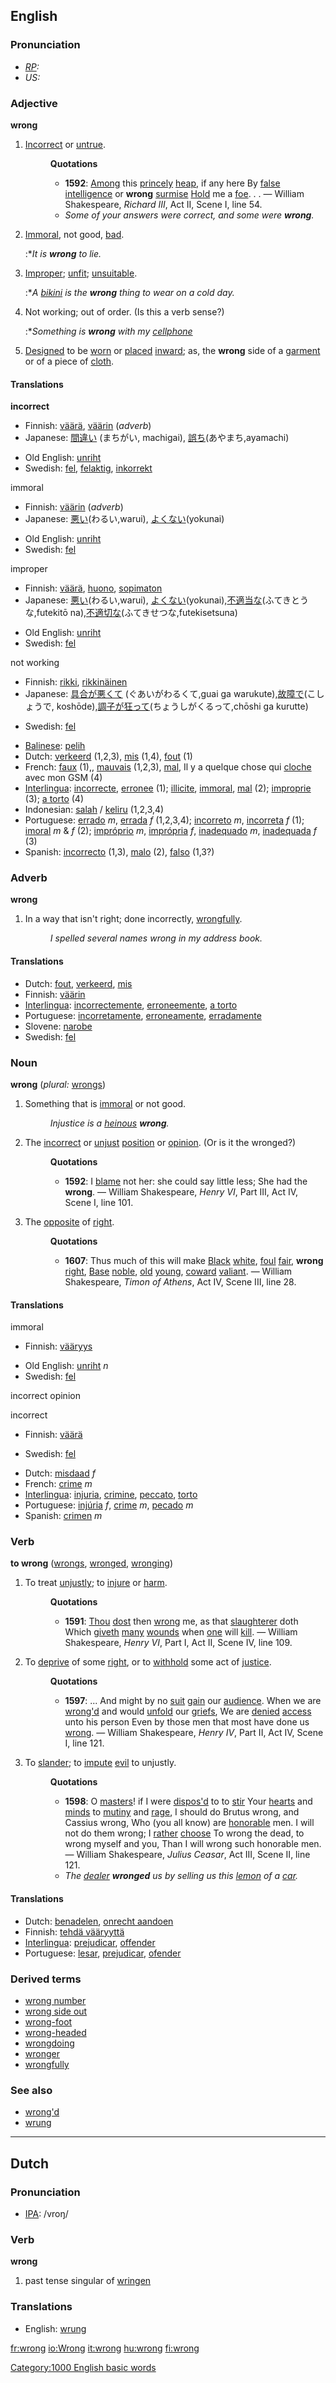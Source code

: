 ==English==

{{rank|trouble|die|arm|645|wrong|afraid|merely|struck}}

===Pronunciation===
* ''[[RP]]:'' {{IPA|/rɒŋ/}}
* ''US:'' {{IPA|/rɔːŋ/}}

===Adjective===
'''wrong'''

#[[Incorrect]] or [[untrue]]. 
#:'''Quotations'''
#:*'''1592''': [[Among]] this [[princely]] [[heap]], if any here By [[false]] [[intelligence]] or '''wrong''' [[surmise]] [[Hold]] me a [[foe]]. . . &mdash; William Shakespeare, ''Richard III'', Act II, Scene I, line 54.
#:*''Some of your answers were correct, and some were '''wrong'''.'' 
#[[Immoral]], not good, [[bad]]. 
#:*''It is '''wrong''' to lie.'' 
#[[Improper]]; [[unfit]]; [[unsuitable]]. 
#:*''A [[bikini]] is the '''wrong''' thing to wear on a cold day.'' 
#Not working; out of order.  (Is this a verb sense?)
#:*''Something is '''wrong''' with my [[cellphone]]'' 
#[[Design]]ed to be [[worn]] or [[place]]d [[inward]]; as, the '''wrong''' side of a [[garment]] or of a piece of [[cloth]].

====Translations====
'''incorrect'''
{{top}}
*Finnish: [[väärä]], [[väärin]] (''adverb'')
*Japanese: [[間違い]] (まちがい, machigai), [[誤ち]](あやまち,ayamachi)
{{mid}}
*Old English: [[unriht]]
*Swedish: [[fel]], [[felaktig]], [[inkorrekt]]
{{bottom}}

;immoral
{{top}}
*Finnish: [[väärin]] (''adverb'')
*Japanese: [[悪]]い(わるい,warui), [[よくない]](yokunai)
{{mid}}
*Old English: [[unriht]]
*Swedish: [[fel]]
{{bottom}}

;improper
{{top}}
*Finnish: [[väärä]], [[huono]], [[sopimaton]]
*Japanese: [[悪]]い(わるい,warui), [[よくない]](yokunai),[[不適当]]な(ふてきとうな,futekitō na),[[不適切]]な(ふてきせつな,futekisetsuna)
{{mid}}
*Old English: [[unriht]]
*Swedish: [[fel]]
{{bottom}}

;not working
{{top}}
*Finnish: [[rikki]], [[rikkinäinen]]
*Japanese: [[具合が悪くて]] (ぐあいがわるくて,guai ga warukute),[[故障]]で(こしょうで, koshōde),[[調子]]が[[狂って]](ちょうしがくるって,chōshi ga kurutte)
{{mid}}
*Swedish: [[fel]]
{{bottom}}

{{checktrans}}
*[[Balinese]]: [[pelih]]
*Dutch: [[verkeerd]] (1,2,3), [[mis]] (1,4), [[fout]] (1)
*French: [[faux]] (1),, [[mauvais]] (1,2,3), [[mal]], Il y a quelque chose qui [[cloche]] avec mon GSM (4)
*[[Interlingua]]: [[incorrecte]], [[erronee]] (1); [[illicite]], [[immoral]], [[mal]] (2); [[improprie]] (3); [[a torto]] (4)
*Indonesian: [[salah]] / [[keliru]] (1,2,3,4)
*Portuguese: [[errado]] ''m'', [[errada]] ''f'' (1,2,3,4); [[incorreto]] ''m'', [[incorreta]] ''f'' (1); [[imoral]] ''m'' & ''f'' (2); [[impróprio]] ''m'', [[imprópria]] ''f'', [[inadequado]] ''m'', [[inadequada]] ''f'' (3)
*Spanish: [[incorrecto]] (1,3), [[malo]] (2), [[falso]] (1,3?)

===Adverb===
'''wrong'''

#In a way that isn't right; done incorrectly, [[wrongfully]]. 
#:''I spelled several names wrong in my address book.'' 

====Translations====
*Dutch: [[fout]], [[verkeerd]], [[mis]]
*Finnish: [[väärin]]
*[[Interlingua]]: [[incorrectemente]], [[erroneemente]], [[a torto]]
*Portuguese: [[incorretamente]], [[erroneamente]], [[erradamente]]
*Slovene: [[narobe]]
*Swedish: [[fel]]

===Noun===
'''wrong'''  (''plural:'' [[wrongs]])

#Something that is [[immoral]] or not good. 
#:''Injustice is a [[heinous]] '''wrong'''.''
#The [[incorrect]] or [[unjust]] [[position]] or [[opinion]]. (Or is it the wronged?)
#:'''Quotations'''
#:*'''1592''': I [[blame]] not her: she could say little less; She had the '''wrong'''. &mdash; William Shakespeare, ''Henry VI'', Part III, Act IV, Scene I, line 101.
#The [[opposite]] of [[right]].
#:'''Quotations'''
#:*'''1607''': Thus much of this will make [[Black]] [[white]], [[foul]] [[fair]], '''wrong''' [[right]], [[Base]] [[noble]], [[old]] [[young]], [[coward]] [[valiant]]. &mdash; William Shakespeare, ''Timon of Athens'', Act IV, Scene III, line 28.

====Translations====
;immoral
{{top}}
*Finnish: [[vääryys]]
{{mid}}
*Old English: [[unriht]] ''n''
*Swedish: [[fel]] {{n}}
{{bottom}}

;incorrect opinion
{{top}}
{{mid}}
{{bottom}}

;incorrect
{{top}}
*Finnish: [[väärä]]
{{mid}}
*Swedish: [[fel]] {{n}}
{{bottom}}
{{checktrans}}
*Dutch: [[misdaad]] ''f''
*French: [[crime]] ''m''
*[[Interlingua]]: [[injuria]], [[crimine]], [[peccato]], [[torto]]
*Portuguese: [[injúria]] ''f'', [[crime]] ''m'', [[pecado]] ''m''
*Spanish: [[crimen]] ''m''

===Verb===
'''to wrong''' ([[wrongs]], [[wronged]], [[wronging]])

#To treat [[unjustly]]; to [[injure]] or [[harm]].
#:'''Quotations'''
#:*'''1591''': [[Thou]] [[dost]] then [[wrong]] me, as that [[slaughterer]] doth Which [[giveth]] [[many]] [[wound]]s when [[one]] will [[kill]]. &mdash; William Shakespeare, ''Henry VI'', Part I, Act II, Scene IV, line 109.
#To [[deprive]] of some [[right]], or to [[withhold]] some act of [[justice]].
#:'''Quotations'''
#:*'''1597''': ... And might by no [[suit]] [[gain]] our [[audience]]. When we are [[wrong'd]] and would [[unfold]] our [[grief]]s, We are [[denied]] [[access]] unto his person Even by those men that most have done us [[wrong]]. &mdash; William Shakespeare, ''Henry IV'', Part II, Act IV, Scene I, line 121.
#To [[slander]]; to [[impute]] [[evil]] to unjustly.
#:'''Quotations'''
#:*'''1598''': O [[master]]s! if I were [[dispose|dispos'd]] to to [[stir]] Your [[heart]]s and [[mind]]s to [[mutiny]] and [[rage]], I should do Brutus wrong, and Cassius wrong, Who (you all know) are [[honorable]] men.  I will not do them wrong; I [[rather]] [[choose]] To wrong the dead, to wrong myself and you, Than I will wrong such honorable men. &mdash; William Shakespeare, ''Julius Ceasar'', Act III, Scene II, line 121.
#:*''The [[dealer]] '''wronged''' us by selling us this [[lemon]] of a [[car]].''

====Translations====
*Dutch: [[benadelen]], [[onrecht aandoen]]
*Finnish: [[tehdä vääryyttä]]
*[[Interlingua]]: [[prejudicar]], [[offender]]
*Portuguese: [[lesar]], [[prejudicar]], [[ofender]]

===Derived terms===
*[[wrong number]]
*[[wrong side out]]
*[[wrong-foot]]
*[[wrong-headed]]
*[[wrongdoing]]
*[[wronger]]
*[[wrongfully]]

===See also===
*[[wrong'd]]
*[[wrung]]

----
==Dutch==

===Pronunciation===
*[[w:IPA|IPA]]: /vroŋ/

===Verb===
'''wrong'''
#past tense singular of [[wringen]]

===Translations===
*English: [[wrung]]


[[Category:1000 English basic words]]

[[fr:wrong]]
[[io:Wrong]]
[[it:wrong]]
[[hu:wrong]]
[[fi:wrong]]